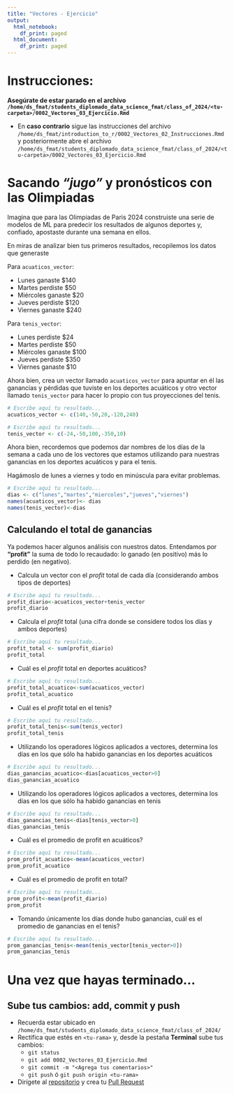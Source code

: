 ```yaml
---
title: "Vectores - Ejercicio"
output:
  html_notebook:
    df_print: paged
  html_document:
    df_print: paged
---
```


# Instrucciones:

**Asegúrate de estar parado en el archivo `/home/ds_fmat/students_diplomado_data_science_fmat/class_of_2024/<tu-carpeta>/0002_Vectores_03_Ejercicio.Rmd`**

-   En **caso contrario** sigue las instrucciones del archivo `/home/ds_fmat/introduction_to_r/0002_Vectores_02_Instrucciones.Rmd` y posteriormente abre el archivo `/home/ds_fmat/students_diplomado_data_science_fmat/class_of_2024/<tu-carpeta>/0002_Vectores_03_Ejercicio.Rmd`

# Sacando *"jugo"* y pronósticos con las Olimpiadas

Imagina que para las Olimpiadas de Paris 2024 construiste una serie de modelos de ML para predecir los resultados de algunos deportes y, confiado, apostaste durante una semana en ellos.

En miras de analizar bien tus primeros resultados, recopilemos los datos que generaste

Para `acuaticos_vector`:

-   Lunes ganaste \$140
-   Martes perdiste \$50
-   Miércoles ganaste \$20
-   Jueves perdiste \$120
-   Viernes ganaste \$240

Para `tenis_vector`:

-   Lunes perdiste \$24
-   Martes perdiste \$50
-   Miércoles ganaste \$100
-   Jueves perdiste \$350
-   Viernes ganaste \$10

Ahora bien, crea un vector llamado `acuaticos_vector` para apuntar en él las ganancias y pérdidas que tuviste en los deportes acuáticos y otro vector llamado `tenis_vector` para hacer lo propio con tus proyecciones del tenis.

```r
# Escribe aquí tu resultado...
acuaticos_vector <- c(140,-50,20,-120,240)

```

```r
# Escribe aquí tu resultado...
tenis_vector <- c(-24,-50,100,-350,10)

```

Ahora bien, recordemos que podemos dar nombres de los días de la semana a cada uno de los vectores que estamos utilizando para nuestras ganancias en los deportes acuáticos y para el tenis.

Hagámoslo de lunes a viernes y todo en minúscula para evitar problemas.

```r
# Escribe aquí tu resultado...
dias <- c("lunes","martes","miercoles","jueves","viernes")
names(acuaticos_vector)<- dias
names(tenis_vector)<-dias
```

## Calculando el total de ganancias

Ya podemos hacer algunos análisis con nuestros datos. Entendamos por **"profit"** la suma de todo lo recaudado: lo ganado (en positivo) más lo perdido (en negativo).

-   Calcula un vector con el *profit* total de cada día (considerando ambos tipos de deportes)

```r
# Escribe aquí tu resultado...
profit_diario<-acuaticos_vector+tenis_vector
profit_diario
```

-   Calcula el *profit* total (una cifra donde se considere todos los días y ambos deportes)

```r
# Escribe aquí tu resultado...
profit_total <- sum(profit_diario)
profit_total

```

-   Cuál es el *profit* total en deportes acuáticos?

```r
# Escribe aquí tu resultado...
profit_total_acuatico<-sum(acuaticos_vector)
profit_total_acuatico

```

-   Cuál es el *profit* total en el tenis?

```r
# Escribe aquí tu resultado...
profit_total_tenis<-sum(tenis_vector)
profit_total_tenis

```

-   Utilizando los operadores lógicos aplicados a vectores, determina los días en los que sólo ha habido ganancias en los deportes acuáticos

```r
# Escribe aquí tu resultado...
dias_ganancias_acuatico<-dias[acuaticos_vector>0]
dias_ganancias_acuatico

```

-   Utilizando los operadores lógicos aplicados a vectores, determina los días en los que sólo ha habido ganancias en tenis

```r
# Escribe aquí tu resultado...
dias_ganancias_tenis<-dias[tenis_vector>0]
dias_ganancias_tenis


```

-   Cuál es el promedio de profit en acuáticos?

```r
# Escribe aquí tu resultado...
prom_profit_acuatico<-mean(acuaticos_vector)
prom_profit_acuatico

```

-   Cuál es el promedio de profit en total?

```r
# Escribe aquí tu resultado...
prom_profit<-mean(profit_diario)
prom_profit

```

-   Tomando únicamente los días donde hubo ganancias, cuál es el promedio de ganancias en el tenis?

```r
# Escribe aquí tu resultado...
prom_ganancias_tenis<-mean(tenis_vector[tenis_vector>0])
prom_ganancias_tenis

```

# Una vez que hayas terminado...

## Sube tus cambios: add, commit y push

-   Recuerda estar ubicado en `/home/ds_fmat/students_diplomado_data_science_fmat/class_of_2024/`
-   Rectifica que estés en `<tu-rama>` y, desde la pestaña **Terminal** sube tus cambios:
    -   `git status`
    -   `git add 0002_Vectores_03_Ejercicio.Rmd`
    -   `git commit -m "<Agrega tus comentarios>"`
    -   `git push` ó `git push origin <tu-rama>`
-   Dirígete al [repositorio](https://github.com/dsFMAT/students_diplomado_data_science_fmat) y crea tu [Pull Request](https://github.com/dsFMAT/students_diplomado_data_science_fmat/compare)
